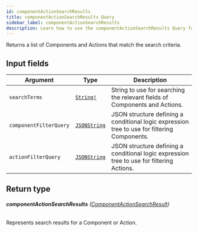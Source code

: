 ```yaml
---
id: componentActionSearchResults
title: componentActionSearchResults Query
sidebar_label: componentActionSearchResults
description: Learn how to use the componentActionSearchResults Query for Builder's API.
---
```


Returns a list of Components and Actions that match the search criteria.

## Input fields

| Argument               | Type                                             | Description                                                                                  |
| ---------------------- | ------------------------------------------------ | -------------------------------------------------------------------------------------------- |
| `searchTerms`          | [`String!`](/self-managed/composer/builder/api/schema/scalar/String.mdx)        | String to use for searching the relevant fields of Components and Actions.                   |
| `componentFilterQuery` | [`JSONString`](/self-managed/composer/builder/api/schema/scalar/JSONString.mdx) | JSON structure defining a conditional logic expression tree to use for filtering Components. |
| `actionFilterQuery`    | [`JSONString`](/self-managed/composer/builder/api/schema/scalar/JSONString.mdx) | JSON structure defining a conditional logic expression tree to use for filtering Actions.    |

## Return type

###### <b>componentActionSearchResults</b> ([ComponentActionSearchResult](/self-managed/composer/builder/api/schema/union/ComponentActionSearchResult.mdx))

Represents search results for a Component or Action.
